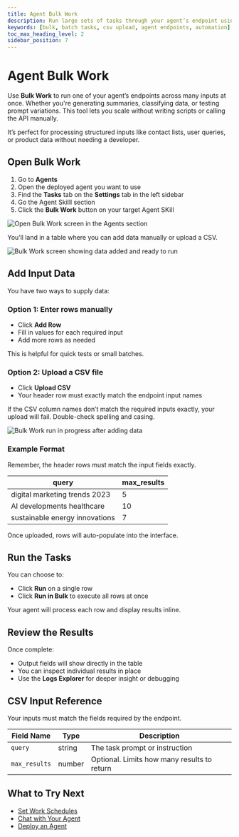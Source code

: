 ```yaml
---
title: Agent Bulk Work
description: Run large sets of tasks through your agent’s endpoint using manual rows or CSV uploads.
keywords: [bulk, batch tasks, csv upload, agent endpoints, automation]
toc_max_heading_level: 2
sidebar_position: 7
---
```


# Agent Bulk Work

Use **Bulk Work** to run one of your agent’s endpoints across many inputs at once. Whether you're generating summaries, classifying data, or testing prompt variations. This tool lets you scale without writing scripts or calling the API manually.

<InfoCallout title="Why Bulk Work matters">
It’s perfect for processing structured inputs like contact lists, user queries, or product data without needing a developer.
</InfoCallout>

<Spacer size="md" />

## Open Bulk Work

1. Go to **Agents**
2. Open the deployed agent you want to use
3. Find the **Tasks** tab on the **Settings** tab in the left sidebar
4. Go the Agent Skilll section
4. Click the **Bulk Work** button on your target Agent SKill

<Image 
  src="/docs/img/agent_collaboration/open-bulk-work.jpg" 
  alt="Open Bulk Work screen in the Agents section" 
  caption="Click the Bulk Work button under your chosen agent skill to open the Bulk Work table." 
/>

You’ll land in a table where you can add data manually or upload a CSV.

<Image 
  src="/docs/img/agent_collaboration/agent-bulk-work.jpg" 
  alt="Bulk Work screen showing data added and ready to run" 
  caption="After adding a row manually or uploading a CSV with headers matching the agent skill, the data appears in the Bulk Work table ready for processing." 
/>
<Spacer size="md" />

## Add Input Data

You have two ways to supply data:

### Option 1: Enter rows manually

- Click **Add Row**
- Fill in values for each required input
- Add more rows as needed

This is helpful for quick tests or small batches.

### Option 2: Upload a CSV file

- Click **Upload CSV**
- Your header row must exactly match the endpoint input names

<WarningCallout title="Header row must match input fields">
If the CSV column names don’t match the required inputs exactly, your upload will fail. Double-check spelling and casing.
</WarningCallout>

<Spacer size="md" />

<Image 
  src="/docs/img/agent_collaboration/bulk-work-in-progress.jpg" 
  alt="Bulk Work run in progress after adding data" 
  caption="After uploading a CSV or manually adding rows with headers matching your endpoint, the Bulk Work run will begin processing." 
/>

### Example Format

Remember, the header rows must match the input fields exactly.

| query                          | max_results |
|-------------------------------|-------------|
| digital marketing trends 2023 | 5           |
| AI developments healthcare     | 10          |
| sustainable energy innovations | 7           |

Once uploaded, rows will auto-populate into the interface.

<Spacer size="md" />

## Run the Tasks

You can choose to:

- Click **Run** on a single row
- Click **Run in Bulk** to execute all rows at once

Your agent will process each row and display results inline.

<Spacer size="md" />

## Review the Results

Once complete:

- Output fields will show directly in the table
- You can inspect individual results in place
- Use the **Logs Explorer** for deeper insight or debugging

<Spacer size="md" />

## CSV Input Reference

Your inputs must match the fields required by the endpoint.

| Field Name    | Type    | Description                            |
|---------------|---------|----------------------------------------|
| `query`       | string  | The task prompt or instruction         |
| `max_results` | number  | Optional. Limits how many results to return |

<Spacer size="md" />

## What to Try Next

- [Set Work Schedules](/docs/agent-collaboration/agent-work-schedules)
- [Chat with Your Agent](/docs/agent-collaboration/chat-with-agent)
- [Deploy an Agent](/docs/agent-deployments/overview)
